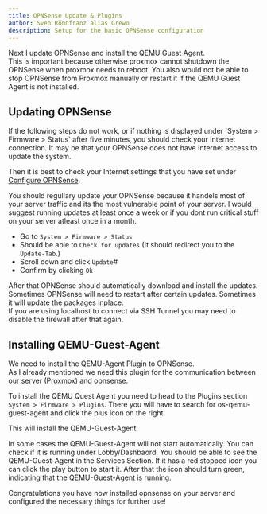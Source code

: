 ```yaml
---
title: OPNSense Update & Plugins
author: Sven Rönnfranz alias Grewo
description: Setup for the basic OPNSense configuration
---
```



Next I update OPNSense and install the QEMU Guest Agent.<br/>
This is important because otherwise proxmox cannot shutdown the OPNSense when proxmox needs to reboot.
You also would not be able to stop OPNSense from Proxmox manually or restart it if the QEMU Guest Agent is not installed.

## Updating OPNSense
<Aside type="caution">
If the following steps do not work, or if nothing is displayed under `System > Firmware > Status`
after five minutes, you should check your Internet connection.
It may be that your OPNSense does not have Internet access to update the system.

Then it is best to check your Internet settings that you have set under [Configure OPNSense](/setups/2-installing-opnsense/4-configure-opnsense).

</Aside>


You should regullary update your OPNSense because it handels most of your server traffic and
its the most vulnerable point of your server. I would suggest running updates at least once a week or
if you dont run critical stuff on your server atleast once in a month.

* Go to `System > Firmware > Status`
* Should be able to `Check for updates` (It should redirect you to the `Update-Tab`.)
* Scroll down and click `Update`#
* Confirm by clicking `Ok`

After that OPNSense should automatically download and install the updates.
Sometimes OPNSense will need to restart after certain updates. Sometimes it will update the packages inplace.<br/>
If you are using localhost to connect via SSH Tunnel you may need to disable the firewall after that again.

## Installing QEMU-Guest-Agent
We need to install the QEMU-Agent Plugin to OPNSense.<br/>
As I already mentioned we need this plugin for the communication between
our server (Proxmox) and opnsense.

To install the QEMU Quest Agent you need to head to the Plugins section<br/>
`System > Firmware > Plugins`. There you will have to search for os-qemu-guest-agent and click the
plus icon on the right.

This will install the QEMU-Guest-Agent.

In some cases the QEMU-Guest-Agent will not start automatically. You can check if it is running
under Lobby/Dashbaord. You should be able to see the QEMU-Guest-Agent in the Services Section.
If it has a red stopped icon you can click the play button to start it.
After that the icon should turn green, indicating that the QEMU-Guest-Agent is running.

Congratulations you have now installed opnsense on your server and <br/>
configured the necessary things for further use!
